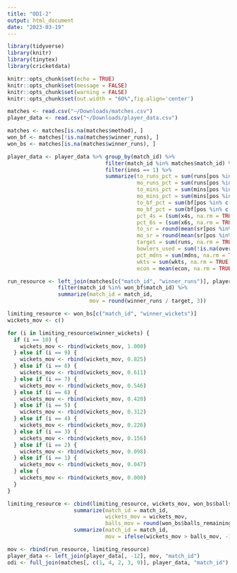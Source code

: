 ```yaml
---
title: "ODI-2"
output: html_document
date: "2023-03-19"
---
```


```r
library(tidyverse)
library(knitr)
library(tinytex)
library(cricketdata)

knitr::opts_chunk$set(echo = TRUE)
knitr::opts_chunk$set(message = FALSE)
knitr::opts_chunk$set(warning = FALSE)
knitr::opts_chunk$set(out.width = "60%",fig.align='center')
```

```r
matches <- read.csv("~/Downloads/matches.csv")
player_data <- read.csv("~/Downloads/player_data.csv")
```

```r
matches <- matches[is.na(matches$method), ]
won_bf <- matches[!is.na(matches$winner_runs), ]
won_bs <- matches[is.na(matches$winner_runs), ]
```

```r
player_data <- player_data %>% group_by(match_id) %>% 
                               filter(match_id %in% matches$match_id) %>% 
                               filter(inns == 1) %>% 
                               summarize(to_runs_pct = sum(runs[pos %in% c(1, 2, 3)], na.rm = TRUE) / sum(runs, na.rm = TRUE),
                                         mo_runs_pct = sum(runs[pos %in% c(4, 5, 6, 7)], na.rm = TRUE) / sum(runs, na.rm = TRUE),
                                         to_mins_pct = sum(mins[pos %in% c(1, 2, 3)], na.rm = TRUE) / sum(mins, na.rm = TRUE),
                                         mo_mins_pct = sum(mins[pos %in% c(4, 5, 6, 7)], na.rm = TRUE) / sum(mins, na.rm = TRUE),
                                         to_bf_pct = sum(bf[pos %in% c(1, 2, 3)], na.rm = TRUE) / sum(bf, na.rm = TRUE),
                                         mo_bf_pct = sum(bf[pos %in% c(4, 5, 6, 7)], na.rm = TRUE) / sum(bf, na.rm = TRUE),
                                         pct_4s = (sum(x4s, na.rm = TRUE) * 4) / sum(runs, na.rm = TRUE),
                                         pct_6s = (sum(x6s, na.rm = TRUE) * 6) / sum(runs, na.rm = TRUE),
                                         to_sr = round(mean(sr[pos %in% c(1, 2, 3)], na.rm = TRUE), 2),
                                         mo_sr = round(mean(sr[pos %in% c(4, 5, 6, 7)], na.rm = TRUE), 2),
                                         target = sum(runs, na.rm = TRUE) + 1,
                                         bowlers_used = sum(!is.na(overs)),
                                         pct_mdns = sum(mdns, na.rm = TRUE) / sum(overs, na.rm = TRUE),
                                         wkts = sum(wkts, na.rm = TRUE),
                                         econ = mean(econ, na.rm = TRUE))
```

```r
run_resource <- left_join(matches[c("match_id", "winner_runs")], player_data[c("match_id", "target")], "match_id") %>% 
                filter(match_id %in% won_bf$match_id) %>% 
                summarize(match_id = match_id,
                          mov = round(winner_runs / target, 3))
```

```r
limiting_resource <- won_bs[c("match_id", "winner_wickets")]
wickets_mov <- c()

for (i in limiting_resource$winner_wickets) {
  if (i == 10) {
    wickets_mov <- rbind(wickets_mov, 1.000)
  } else if (i == 9) {
    wickets_mov <- rbind(wickets_mov, 0.825)
  } else if (i == 8) {
    wickets_mov <- rbind(wickets_mov, 0.611)
  } else if (i == 7) {
    wickets_mov <- rbind(wickets_mov, 0.546)
  } else if (i == 6) {
    wickets_mov <- rbind(wickets_mov, 0.420)
  } else if (i == 5) {
    wickets_mov <- rbind(wickets_mov, 0.312)
  } else if (i == 4) {
    wickets_mov <- rbind(wickets_mov, 0.226)
  } else if (i == 3) {
    wickets_mov <- rbind(wickets_mov, 0.156)
  } else if (i == 2) {
    wickets_mov <- rbind(wickets_mov, 0.098)
  } else if (i == 1) {
    wickets_mov <- rbind(wickets_mov, 0.047)
  } else {
    wickets_mov <- rbind(wickets_mov, 0.000)
  }
}

limiting_resource <- cbind(limiting_resource, wickets_mov, won_bs$balls_remaining) %>% 
                     summarize(match_id = match_id,
                               wickets_mov = wickets_mov,
                               balls_mov = round(won_bs$balls_remaining / 300, 3)) %>% 
                     summarize(match_id = match_id,
                               mov = ifelse(wickets_mov > balls_mov, -1 * balls_mov, -1 * wickets_mov))
```

```r
mov <- rbind(run_resource, limiting_resource)
player_data <- left_join(player_data[, -12], mov, "match_id")
odi <- full_join(matches[, c(1, 4, 2, 3, 9)], player_data, "match_id")
```

